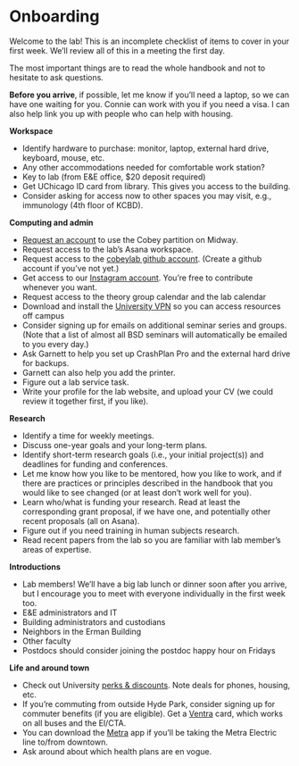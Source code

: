 # Onboarding

Welcome to the lab! This is an incomplete checklist of items to cover in your first week. We'll review all of this in a meeting the first day.

The most important things are to read the whole handbook and not to hesitate to ask questions.

**Before you arrive**, if possible, let me know if you'll need a laptop, so we can have one waiting for you.
Connie can work with you if you need a visa.
I can also help link you up with people who can help with housing.

**Workspace**

* Identify hardware to purchase: monitor, laptop, external hard drive, keyboard, mouse, etc. 
* Any other accommodations needed for comfortable work station?
* Key to lab (from E&E office, $20 deposit required)
* Get UChicago ID card from library. This gives you access to the building.
* Consider asking for access now to other spaces you may visit, e.g., immunology (4th floor of KCBD).

**Computing and admin**

* [Request an account](https://rcc.uchicago.edu/accounts-allocations/general-user-account-request) to use the Cobey partition on Midway.
* Request access to the lab's Asana workspace.
* Request access to the [cobeylab github account](https://github.com/cobeylab). (Create a github account if you've not yet.)
* Get access to our [Instagram account](https://www.instagram.com/cobeylab/). You're free to contribute whenever you want.
* Request access to the theory group calendar and the lab calendar
* Download and install the [University VPN](https://uchicago.service-now.com/it?id=kb_article&kb=kb00015292) so you can access resources off campus
* Consider signing up for emails on additional seminar series and groups. (Note that a list of almost all BSD seminars will automatically be emailed to you every day.)
* Ask Garnett to help you set up CrashPlan Pro and the external hard drive for backups.
* Garnett can also help you add the printer.
* Figure out a lab service task.
* Write your profile for the lab website, and upload your CV (we could review it together first, if you like).

**Research**

* Identify a time for weekly meetings.
* Discuss one-year goals and your long-term plans. 
* Identify short-term research goals (i.e., your initial project(s)) and deadlines for funding and conferences.
* Let me know how you like to be mentored, how you like to work, and if there are practices or principles described in the handbook that you would like to see changed (or at least don't work well for you).
* Learn who/what is funding your research. Read at least the corresponding grant proposal, if we have one, and potentially other recent proposals (all on Asana).
* Figure out if you need training in human subjects research.
* Read recent papers from the lab so you are familiar with lab member's areas of expertise.

**Introductions**

* Lab members! We'll have a big lab lunch or dinner soon after you arrive, but I encourage you to meet with everyone individually in the first week too.
* E&E administrators and IT
* Building administrators and custodians
* Neighbors in the Erman Building
* Other faculty
* Postdocs should consider joining the postdoc happy hour on Fridays

**Life and around town**

* Check out University [perks & discounts](https://humanresources.uchicago.edu/benefits/retirefinancial/perks/index.shtml). Note deals for phones, housing, etc.
* If you're commuting from outside Hyde Park, consider signing up for commuter benefits (if you are eligible). Get a [Ventra](https://www.ventrachicago.com/) card, which works on all buses and the El/CTA.
* You can download the [Metra](https://metrarail.com/) app if you'll be taking the Metra Electric line to/from downtown.
* Ask around about which health plans are en vogue.

